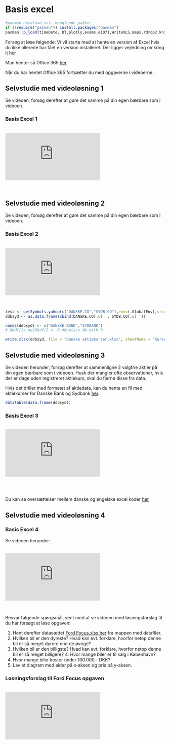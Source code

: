# Basis excel

```r
#pacman autoload evt. manglende pakker
if (!require("pacman")) install.packages("pacman")
pacman::p_load(timeDate, DT,plotly,exams,e1071,WriteXLS,maps,rdrop2,knitr,ggplot2,openxlsx,quantmod) #load various packages

```


Forsøg at løse følgende:
Vi vil starte med at hente en version af Excel hvis du ikke allerede har fået en version installeret. Der ligger vejledning omkring it <a href="https://www.cphbusiness.dk/media/1243/itsystemerpc5.pdf" target="_blank">her</a>

Man henter så Office 365 <a href="http://login.efif.dk/" target="_blank">her</a>

Når du har hentet Office 365 fortsætter du med opgaverne i videoerne:

## Selvstudie med videoløsning 1
Se videoen, forsøg derefter at gøre det samme på din egen bærbare som i videoen.

### Basis Excel 1

<br>
<div class='embed-container'><iframe src='https://player.vimeo.com/video/285655354' frameborder='0' webkitAllowFullScreen mozallowfullscreen allowFullScreen></iframe></div>
<br>

## Selvstudie med videoløsning 2
Se videoen, forsøg derefter at gøre det samme på din egen bærbare som i videoen.

### Basis Excel 2

<br>
<div class='embed-container'><iframe src='https://player.vimeo.com/video/285655286' frameborder='0' webkitAllowFullScreen mozallowfullscreen allowFullScreen></iframe></div>
<br>



```r

test <- getSymbols.yahoo(c("DANSKE.CO","SYDB.CO"),env=(.GlobalEnv),src="yahoo",periodicity = "daily",from = "2018-01-01", to = Sys.Date())
ddbsyd <- as.data.frame(cbind(DANSKE.CO[,6]  , SYDB.CO[,6]  ))

names(ddbsyd) <- c("DANSKE BANK","SYDBANK")
# DKdf[is.na(DKdf)] <- 0 #Replace NA with 0

write.xlsx(ddbsyd, file = "Danske aktiekurser.xlsx", sheetName = "Kurser",colNames = TRUE,rowNames = TRUE,firstActiveRow = 2,  firstActiveCol = 2)


```

## Selvstudie med videoløsning 3  
Se videoen herunder, forsøg derefter at sammenligne 2 valgfrie aktier på din egen bærbare som i videoen. Husk der mangler ofte observationer, hvis der er dage uden registreret aktiekurs, skal du fjerne disse fra data.
 
Hvis det driller med formatet af aktiedata, kan du hente en fil med aktiekurser for Danske Bank og Sydbank <a href="Bank aktiekurser.xlsx" download>her</a>.  

```r
datatable(data.frame(ddbsyd))
```


### Basis Excel 3  
<br>
<div class='embed-container'><iframe src='https://player.vimeo.com/video/285655173' frameborder='0' webkitAllowFullScreen mozallowfullscreen allowFullScreen></iframe></div>
<br>
<br>


Du kan se oversættelser mellem danske og engelske excel koder <a href="https://excel1.tepedu.dk/excel-oversttelser.html" target="_blank">her</a>  







## Selvstudie med videoløsning 4 
### Basis Excel 4  
Se videoen herunder:

<br>
<div class='embed-container'><iframe src='https://player.vimeo.com/video/285654592' frameborder='0' webkitAllowFullScreen mozallowfullscreen allowFullScreen></iframe></div>
<br>

Besvar følgende spørgsmål, vent med at se videoen med løsningsforslag til du har forsøgt at løse opgaven:  

1. Hent derefter datasættet [Ford Focus.xlsx her](./filer/FordFocus.xlsx) fra mappen med datafiler.   
2. Hvilken bil er den dyreste? Hvad kan evt. forklare, hvorfor netop denne bil er så meget dyrere end de øvrige?   
3. Hvilken bil er den billigste? Hvad kan evt. forklare, hvorfor netop denne bil er så meget billigere? 4. Hvor mange biler er til salg i København?  
5. Hvor mange biler koster under 100.000,- DKK?  
6. Lav et diagram med alder på x-aksen og pris på y-aksen. 

### Løsningsforslag til Ford Focus opgaven

<br>
<div class='embed-container'><iframe src='https://player.vimeo.com/video/285654980' frameborder='0' webkitAllowFullScreen mozallowfullscreen allowFullScreen></iframe></div>
<br>

